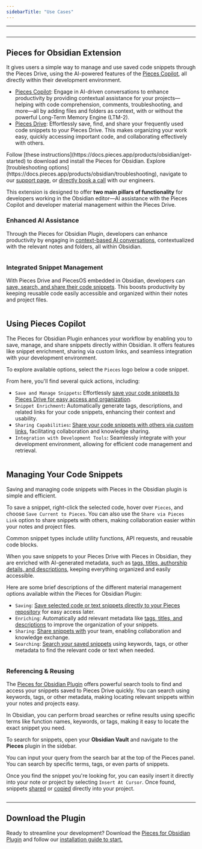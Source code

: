 ```yaml
---
sidebarTitle: "Use Cases"
---
```


---

<img
  className="mx-auto"
/>

---

## Pieces for Obsidian Extension

It gives users a simple way to manage and use saved code snippets through the Pieces Drive, using the AI-powered features of the [Pieces Copilot](https://docs.pieces.app/products/obsidian/copilot), all directly within their development environment.

- [Pieces Copilot](https://docs.pieces.app/products/obsidian/copilot): Engage in AI-driven conversations to enhance productivity by providing contextual assistance for your projects—helping with code comprehension, comments, troubleshooting, and more—all by adding files and folders as context, with or without the powerful Long-Term Memory Engine (LTM-2).
- [Pieces Drive](https://docs.pieces.app/products/obsidian/drive): Effortlessly save, find, and share your frequently used code snippets to your Pieces Drive. This makes organizing your work easy, quickly accessing important code, and collaborating effectively with others.

<CardGroup cols={2}>
  <Card title="Getting Started">
    Follow [these instructions](https://docs.pieces.app/products/obsidian/get-started) to download and install the Pieces for Obsidian.
  </Card>
  <Card title="Support & Troubleshooting">
    Explore [troubleshooting options](https://docs.pieces.app/products/obsidian/troubleshooting), navigate to our <a target="_blank" href="https://docs.pieces.app/products/support">support page</a>, or <a target="_blank" href="https://calendar.google.com/calendar/u/0/appointments/schedules/AcZssZ22WJ2Htd2wRMJhueCNYc0xbFBFCAN-khijcuoXACd_Uux3wIhgZeGkzDRcqD3teamAI-CwCHpr">directly book a call</a> with our engineers.
  </Card>
</CardGroup>

<guides-overview-card />

This extension is designed to offer **two main pillars of functionality** for developers working in the Obsidian editor—AI assistance with the Pieces Copilot and developer material management within the Pieces Drive.

### Enhanced AI Assistance

Through the Pieces for Obsidian Plugin, developers can enhance productivity by engaging in [context-based AI conversations](https://docs.pieces.app/products/obsidian/copilot/chat), contextualized with the relevant notes and folders, all within Obsidian.

<img
  className="mx-auto"
/>

### Integrated Snippet Management

With Pieces Drive and PiecesOS embedded in Obsidian, developers can [save, search, and share their code snippets](https://docs.pieces.app/products/obsidian/drive). This boosts productivity by keeping reusable code easily accessible and organized within their notes and project files.

<img
  className="mx-auto"
/>

## Using Pieces Copilot

The Pieces for Obsidian Plugin enhances your workflow by enabling you to save, manage, and share snippets directly within Obsidian. It offers features like snippet enrichment, sharing via custom links, and seamless integration with your development environment.

To explore available options, select the `Pieces` logo below a code snippet.

From here, you'll find several quick actions, including:

- `Save and Manage Snippets`**:** Effortlessly [save your code snippets to Pieces Drive for easy access and organization](https://docs.pieces.app/products/obsidian/drive/save-snippets#whats-stored-when-you-save-a-snippet).
- `Snippet Enrichment`**:** Automatically generate tags, descriptions, and related links for your code snippets, enhancing their context and usability.
- `Sharing Capabilities`**:** [Share your code snippets with others via custom links](https://docs.pieces.app/products/obsidian/drive/sharing), facilitating collaboration and knowledge sharing.
- `Integration with Development Tools`**:** Seamlessly integrate with your development environment, allowing for efficient code management and retrieval.

<img
  className="mx-auto"
/>

## Managing Your Code Snippets

Saving and managing code snippets with Pieces in the Obsidian plugin is simple and efficient.

To save a snippet, right-click the selected code, hover over `Pieces`, and choose `Save Current to Pieces`. You can also use the `Share via Pieces Link` option to share snippets with others, making collaboration easier within your notes and project files.

<tip>
  Common snippet types include utility functions, API requests, and reusable code blocks.
</tip>

When you save snippets to your Pieces Drive with Pieces in Obsidian, they are enriched with AI-generated metadata, such as [tags, titles, authorship details, and descriptions](https://docs.pieces.app/products/obsidian/drive/save-snippets#whats-stored-when-you-save-a-snippet), keeping everything organized and easily accessible.

Here are some brief descriptions of the different material management options available within the Pieces for Obsidian Plugin:

- `Saving`: [Save selected code or text snippets directly to your Pieces repository](https://docs.pieces.app/products/obsidian/drive/save-snippets#whats-stored-when-you-save-a-snippet) for easy access later.
- `Enriching`: Automatically add relevant metadata like [tags, titles, and descriptions](https://docs.pieces.app/products/obsidian/drive/save-snippets#whats-stored-when-you-save-a-snippet) to improve the organization of your snippets.
- `Sharing`: [Share snippets with](https://docs.pieces.app/products/obsidian/drive/sharing) your team, enabling collaboration and knowledge exchange.
- `Searching`: [Search your saved snippets](https://docs.pieces.app/products/obsidian/drive/search-reuse#via-search-feature) using keywords, tags, or other metadata to find the relevant code or text when needed.

<img
  className="mx-auto"
/>

### Referencing & Reusing

The <a target="_blank" href="https://obsidian.md/plugins?id=pieces-for-developers">Pieces for Obsidian Plugin</a> offers powerful search tools to find and access your snippets saved to Pieces Drive quickly. You can search using keywords, tags, or other metadata, making locating relevant snippets within your notes and projects easy.

In Obsidian, you can perform broad searches or refine results using specific terms like function names, keywords, or tags, making it easy to locate the exact snippet you need.

To search for snippets, open your **Obsidian Vault** and navigate to the **Pieces** plugin in the sidebar.

You can input your query from the search bar at the top of the Pieces panel. You can search by specific terms, tags, or even parts of snippets.

Once you find the snippet you're looking for, you can easily insert it directly into your note or project by selecting `Insert At Cursor`. Once found, snippets <a target="_blank" href="https://docs.pieces.app/products/obsidian/drive/sharing">shared</a> or <a target="_blank" href="https://docs.pieces.app/products/obsidian/drive/search-reuse#viewing-and-reusing-saved-snippets">copied</a> directly into your project.

<img
  className="mx-auto"
/>

---

## Download the Plugin

Ready to streamline your development? Download the <a target="_blank" href="https://obsidian.md/plugins?search=pieces-for-developers">Pieces for Obsidian Plugin</a> and follow our [installation guide to start.](https://docs.pieces.app/products/obsidian/get-started)